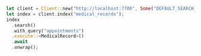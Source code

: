 <CodeGroup>

```rust Rust
let client = Client::new("http://localhost:7700", Some("DEFAULT_SEARCH_API_KEY"));
let index = client.index("medical_records");
index
  .search()
  .with_query("appointments")
  .execute::<MedicalRecord>()
  .await
  .unwrap();
```
</CodeGroup>